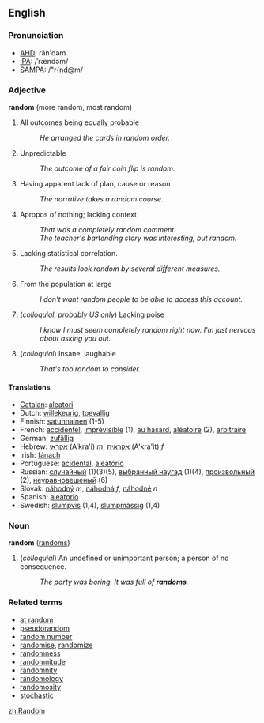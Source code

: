 ==English==
===Pronunciation===
*[[w:AHD|AHD]]: răn'dəm
*[[w:IPA|IPA]]: /ˈrændəm/
*[[w:SAMPA|SAMPA]]: /"r{nd@m/

===Adjective===
'''random''' (more random, most random)


# All outcomes being equally probable
#: ''He arranged the cards in random order.''
# Unpredictable
#: ''The outcome of a fair coin flip is random.''
# Having apparent lack of plan, cause or reason
#: ''The narrative takes a random course.''
# Apropos of nothing; lacking context
#: ''That was a completely random comment.''
#: ''The teacher's bartending story was interesting, but random.''
# Lacking statistical correlation.
#: ''The results look random by several different measures.''
# From the population at large
#: ''I don't want random people to be able to access this account.''
# (''colloquial, probably US only'') Lacking poise
#: ''I know I must seem completely random right now.  I'm just nervous about asking you out.''
# (''colloquial'') Insane, laughable
#: ''That's too random to consider.''

====Translations====
*[[Catalan]]: [[aleatori]]
*Dutch: [[willekeurig]], [[toevallig]]
*Finnish: [[satunnainen]] (1-5)
*French: [[accidentel]], [[imprévisible]] (1), [[au hasard]], [[aléatoire]] (2), [[arbitraire]]
*German: [[zufällig]]
*Hebrew: [[אקראי]] (A'kra'i) ''m'', [[אקראית]] (A'kra'it) ''f''
*Irish: [[fánach]]
*Portuguese: [[acidental]], [[aleatório]]
*Russian: [[случайный]] (1)(3)(5), [[выбранный наугад]] (1)(4), [[произвольный]] (2), [[неуравновешеный]] (6)
*Slovak: [[náhodný]] ''m'', [[náhodná]] ''f'', [[náhodné]] ''n''
*Spanish: [[aleatorio]]
*Swedish: [[slumpvis]] (1,4), [[slumpmässig]] (1,4)

===Noun===
'''random''' ([[randoms]])

# (''colloquial'') An undefined or unimportant person; a person of no consequence.
#: ''The party was boring.  It was full of '''randoms'''.''

===Related terms===
*[[at random]]
*[[pseudorandom]]
*[[random number]]
*[[randomise]], [[randomize]]
*[[randomness]]
*[[randomnitude]]
*[[randomnity]]
*[[randomology]]
*[[randomosity]]
*[[stochastic]]

[[zh:Random]]